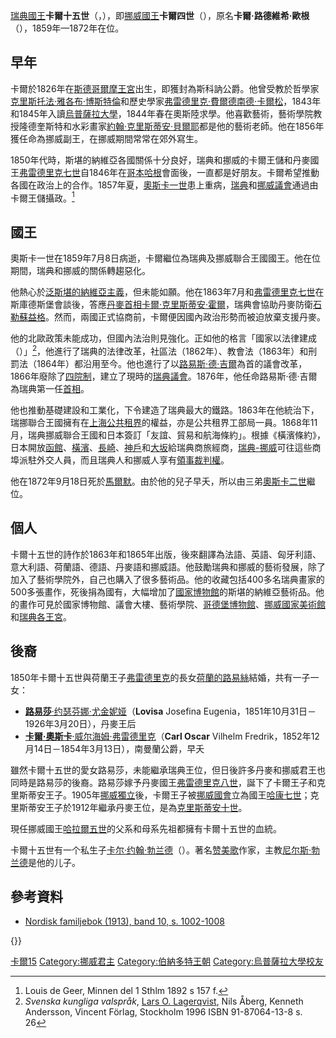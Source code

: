 {{noteTA
|1=zh:貝爾納多特; zh-hant:伯納多特
|2=zh:馬爾默; zh-hant:馬爾摩
}}
{{Infobox Royalty
| name            = 卡爾十五世（瑞典）<br>卡爾四世（挪威）
| image           = Karl XV 1865 fotograferad av Mathias Hansen.jpg
| caption         = 瑞典和挪威聯合王國國王卡爾四世
| succession      = [[瑞典君主列表|瑞典國王]]、[[挪威君主列表|挪威國王]]
| reign           = 1859年7月8日-1872年9月18日（{{age in years and days|1859|7|8|1872|9|18|age=no}}）
| predecessor     = [[奥斯卡一世|奥斯卡一世]]
| successor       = [[奧斯卡二世|奧斯卡二世]]
| coronation      = 1860年5月3日（瑞典）<br>1860年8月5日（挪威）
| birth_date      = {{Birth date|1826|5|3|df=y}}
| birth_place     = {{flagicon image|Swedish and Norwegian merchant flag 1818-1844.svg}} [[瑞典-挪威|瑞典]][[斯德哥爾摩王宮|斯德哥爾摩王宮]]
| death_date      = {{Death date and age|1872|9|18|1826|5|3|df=y}}
| death_place     = {{flagicon image|Swedish civil ensign (1844–1905).svg}} [[瑞典-挪威|瑞典]][[馬爾默|馬爾默]]
| date of burial  = 1872年10月9日
| place of burial = [[斯德哥爾摩|斯德哥爾摩]][[騎士島教堂|騎士島教堂]]
| full name       = 卡爾·路德維希·歐根<br>Karl Ludvig Eugen
| spouse          = [[荷兰的路易丝|荷兰的路易丝]]
| issue           = [[瑞典的路易丝公主|路易丝]]<br />[[南曼蘭公爵卡爾·奧斯卡王子|南曼蘭公爵卡爾·奧斯卡王子]]
| house           = [[貝爾納多特王朝|貝爾納多特王朝]]
| father          = [[奥斯卡一世|奥斯卡一世]]
| mother          = [[洛伊希滕貝格的約瑟芬|洛伊希滕貝格的約瑟芬]]
}}

[[瑞典君主列表|瑞典國王]]'''卡爾十五世'''（{{lang-sv|Karl XV}}，{{bd|1826年|5月3日|1872年|9月18日}}），即[[挪威君主列表|挪威國王]]'''卡爾四世'''（{{lang-no|Karl IV}}），原名'''卡爾·路德維希·歐根'''（{{lang-sv|Karl Ludvig Eugen}}），1859年—1872年在位。

== 早年 ==
卡爾於1826年在[[斯德哥爾摩王宮|斯德哥爾摩王宮]]出生，即獲封為斯科訥公爵。他曾受教於哲學家[[克里斯托法·雅各布·博斯特倫|克里斯托法·雅各布·博斯特倫]]和歷史學家[[弗雷德里克·費爾德南德·卡爾松|弗雷德里克·費爾德南德·卡爾松]]，1843年和1845年入讀[[烏普薩拉大學|烏普薩拉大學]]，1844年春在奧斯陸求學。他喜歡藝術，藝術學院教授隆德奎斯特和水彩畫家[[約翰·克里斯蒂安·貝爾耶|約翰·克里斯蒂安·貝爾耶]]都是他的藝術老師。他在1856年獲任命為挪威副王，在挪威期間常常在郊外寫生。

1850年代時，斯堪的納維亞各國關係十分良好，瑞典和挪威的卡爾王儲和丹麥國王[[弗雷德里克七世|弗雷德里克七世]]自1846年在[[哥本哈根|哥本哈根]]會面後，一直都是好朋友。卡爾希望推動各國在政治上的合作。1857年夏，[[奧斯卡一世|奧斯卡一世]]患上重病，[[瑞典議會|瑞典]]和[[挪威議會|挪威議會]]通過由卡爾王儲攝政。<ref>Louis de Geer, Minnen del 1 Sthlm 1892 s 157 f.</ref>

== 國王 ==
奧斯卡一世在1859年7月8日病逝，卡爾繼位為瑞典及挪威聯合王國國王。他在位期間，瑞典和挪威的關係轉趨惡化。

他熱心於[[泛斯堪的納維亞主義|泛斯堪的納維亞主義]]，但未能如願。他在1863年7月和[[弗雷德里克七世|弗雷德里克七世]]在斯庫德斯堡會談後，答應[[丹麥首相|丹麥首相]][[卡爾·克里斯蒂安·霍爾|卡爾·克里斯蒂安·霍爾]]，瑞典會協助丹麥防衛[[石勒蘇益格|石勒蘇益格]]。然而，兩國正式協商前，卡爾便因國內政治形勢而被迫放棄支援丹麥。

他的北歐政策未能成功，但國內法治則見強化。正如他的格言「國家以法律建成（{{lang|sv|Land skall med lag byggas}}）」<ref>''Svenska kungliga valspråk'', [[Lars_O._Lagerqvist|Lars O. Lagerqvist]], Nils Åberg, Kenneth Andersson, Vincent Förlag, Stockholm 1996 ISBN 91-87064-13-8 s. 26</ref>，他進行了瑞典的法律改革，社區法（1862年）、教會法（1863年）和刑罰法（1864年）都沿用至今。他也進行了以[[路易斯·德·吉爾_(1818年－1896年)|路易斯·德·吉爾]]為首的議會改革，1866年廢除了[[四院制|四院制]]，建立了現時的[[瑞典議會|瑞典議會]]。1876年，他任命路易斯·德·吉爾為瑞典第一任[[瑞典首相|首相]]。

他也推動基礎建設和工業化，下令建造了瑞典最大的鐵路。1863年在他統治下，瑞挪聯合王國擁有在[[上海公共租界|上海公共租界]]的權益，亦是公共租界工部局一員。1868年11月，瑞典挪威聯合王國和日本簽訂「友誼、貿易和航海條約」。根據《橫濱條約》，日本開放[[函館|函館]]、[[橫濱|橫濱]]、[[長崎市|長崎]]、[[神戶|神戶]]和[[大阪市|大坂]]給瑞典商旅經商，[[瑞典-挪威|瑞典-挪威]]可往這些商埠派駐外交人員，而且瑞典人和挪威人享有[[領事裁判權|領事裁判權]]。

他在1872年9月18日死於[[馬爾默|馬爾默]]。由於他的兒子早夭，所以由三弟[[奧斯卡二世|奧斯卡二世]]繼位。

== 個人 ==
卡爾十五世的詩作於1863年和1865年出版，後來翻譯為法語、英語、匈牙利語、意大利語、荷蘭語、德語、丹麥語和挪威語。他鼓勵瑞典和挪威的藝術發展，除了加入了藝術學院外，自己也購入了很多藝術品。他的收藏包括400多名瑞典畫家的500多張畫作，死後捐為國有，大幅增加了[[瑞典國立博物館|國家博物館]]的斯堪的納維亞藝術品。他的畫作可見於國家博物館、議會大樓、藝術學院、[[哥德堡博物館|哥德堡博物館]]、[[挪威藝術、建築和設計國家博物館|挪威國家美術館]]和[[瑞典王宮|瑞典各王宮]]。

== 後裔 ==
1850年卡爾十五世與荷蘭王子[[荷蘭的弗雷德里克王子|弗雷德里克]]的長女[[荷蘭的路易絲|荷蘭的路易絲]]結婚，共有一子一女：
*[[瑞典的路易莎公主|'''路易莎'''·约瑟芬娜·尤金妮娅]]（'''Lovisa''' Josefina Eugenia，1851年10月31日－1926年3月20日），丹麥王后
*[[南曼蘭公爵卡爾·奧斯卡王子|'''卡爾·奧斯卡'''·威尔海姆·弗雷德里克]]（'''Carl Oscar''' Vilhelm Fredrik，1852年12月14日－1854年3月13日），南曼蘭公爵，早夭

雖然卡爾十五世的愛女路易莎，未能繼承瑞典王位，但日後許多丹麥和挪威君王也同時是路易莎的後裔。路易莎嫁予丹麥國王[[弗雷德里克八世|弗雷德里克八世]]，誕下了卡爾王子和克里斯蒂安王子。1905年[[瑞典-挪威聯合解體|挪威獨立]]後，卡爾王子被[[挪威國會|挪威國會]]立為國王[[哈康七世|哈康七世]]；克里斯蒂安王子於1912年繼承丹麥王位，是為[[克里斯蒂安十世|克里斯蒂安十世]]。

現任挪威國王[[哈拉爾五世|哈拉爾五世]]的父系和母系先祖都擁有卡爾十五世的血統。

卡爾十五世有一个私生子[[卡尔·约翰·勃兰德|卡尔·约翰·勃兰德]]（{{lang|sv|Carl Johan Bolander}}）。著名[[赞美歌|赞美歌]]作家，主教[[尼尔斯·勃兰德|尼尔斯·勃兰德]]是他的儿子。

== 參考資料 ==
{{commons|Karl XV av Sverige}}
{{wikisource|:sv:Författare:Karl XV|作者：卡爾十五世}}
*[http://runeberg.org/nfbm/0529.html Nordisk familjebok (1913), band 10, s. 1002-1008]{{Wayback|url=http://runeberg.org/nfbm/0529.html |date=20090911045510 }}
{{reflist}}
{{start box}}
{{s-hou|[[貝爾納多特王朝|貝爾納多特王朝]]|1826年|5月31日|1872年|9月18日}}
{{s-reg|}}
{{s-bef|before=[[奧斯卡一世|奧斯卡一世]]}}
{{s-ttl|title=[[瑞典-挪威联盟|瑞典和挪威聯合王國]]國王<br />卡爾十五世|years={{nowrap|1859年–1872年}}}}
{{s-aft|after=[[奧斯卡二世|奧斯卡二世]]}}
{}}
{{end box}}

{{瑞典君主}}
{{挪威君主}}
{{Authority control}}
{{DEFAULTSORT: Karl 15}}
[[Category:瑞典君主|卡爾15]]
[[Category:挪威君主|Category:挪威君主]]
[[Category:伯納多特王朝|Category:伯納多特王朝]]
[[Category:烏普薩拉大學校友|Category:烏普薩拉大學校友]]